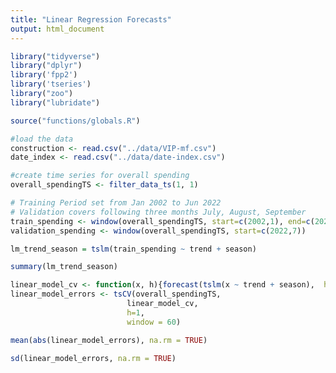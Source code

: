 ```yaml
---
title: "Linear Regression Forecasts"
output: html_document
---
```

```r
library("tidyverse")
library("dplyr")
library('fpp2')
library('tseries')
library("zoo")
library("lubridate")
```

```r

source("functions/globals.R")

```

```r
#load the data
construction <- read.csv("../data/VIP-mf.csv")
date_index <- read.csv("../data/date-index.csv")
```
```r
#create time series for overall spending
overall_spendingTS <- filter_data_ts(1, 1)

# Training Period set from Jan 2002 to Jun 2022
# Validation covers following three months July, August, September
train_spending <- window(overall_spendingTS, start=c(2002,1), end=c(2022,6))
validation_spending <- window(overall_spendingTS, start=c(2022,7))
```

```r
lm_trend_season = tslm(train_spending ~ trend + season)

summary(lm_trend_season)
```

```r
linear_model_cv <- function(x, h){forecast(tslm(x ~ trend + season),  h=h)}
linear_model_errors <- tsCV(overall_spendingTS,
                          linear_model_cv,
                          h=1,
                          window = 60)

mean(abs(linear_model_errors), na.rm = TRUE)
```
```r
sd(linear_model_errors, na.rm = TRUE)
```


